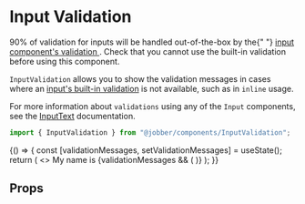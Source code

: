 
<Meta title="Components/InputValidation" component={InputValidation} />

# Input Validation

<Banner type="warning" dismissible={false}>
  90% of validation for inputs will be handled out-of-the-box by the{" "}
  <a href="../?path=/docs/components-inputtext--input-text/#validation-message">
    input component's validation
  </a>
  . Check that you cannot use the built-in validation before using this component.
</Banner>

`InputValidation` allows you to show the validation messages in cases where an
[input's built-in validation](../?path=/docs/components-inputtext--input-text/#validation-message)
is not available, such as in `inline` usage.

For more information about `validations` using any of the `Input` components,
see the
[InputText](../?path=/docs/components-inputtext--input-text/#validation-message)
documentation.

```ts
import { InputValidation } from "@jobber/components/InputValidation";
```

<Canvas>
  <Story name="InputValidation">
    {() => {
      const [validationMessages, setValidationMessages] = useState();
      return (
        <>
          <Text>
            My name is
            <InputText
              validations={{
                required: {
                  value: true,
                  message: "Please tell me your name",
                },
                pattern: {
                  value: /Jeff/,
                  message: "Have you considered a better name, like Jeff?",
                },
              }}
              onValidation={setValidationMessages}
              name="myName"
              size="small"
              inline={true}
              maxLength={4}
            />
          </Text>
          {validationMessages && (
            <InputValidation message={validationMessages} />
          )}
        </>
      );
    }}
  </Story>
</Canvas>

## Props

<ArgsTable of={InputValidation} story="InputValidation" />
